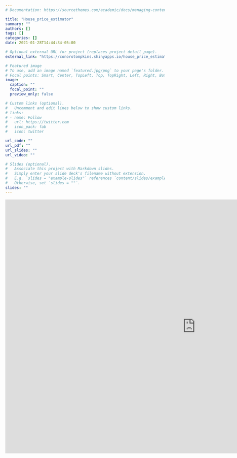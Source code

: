 ```yaml
---
# Documentation: https://sourcethemes.com/academic/docs/managing-content/

title: "House_price_estimator"
summary: ""
authors: []
tags: []
categories: []
date: 2021-01-28T14:44:34-05:00

# Optional external URL for project (replaces project detail page).
external_link: "https://conorotompkins.shinyapps.io/house_price_estimator/"

# Featured image
# To use, add an image named `featured.jpg/png` to your page's folder.
# Focal points: Smart, Center, TopLeft, Top, TopRight, Left, Right, BottomLeft, Bottom, BottomRight.
image:
  caption: ""
  focal_point: ""
  preview_only: false

# Custom links (optional).
#   Uncomment and edit lines below to show custom links.
# links:
# - name: Follow
#   url: https://twitter.com
#   icon_pack: fab
#   icon: twitter

url_code: ""
url_pdf: ""
url_slides: ""
url_video: ""

# Slides (optional).
#   Associate this project with Markdown slides.
#   Simply enter your slide deck's filename without extension.
#   E.g. `slides = "example-slides"` references `content/slides/example-slides.md`.
#   Otherwise, set `slides = ""`.
slides: ""
---
```

<iframe height="800" width="1200" frameborder="yes" src="https://conorotompkins.shinyapps.io/house_price_estimator/"> </iframe>